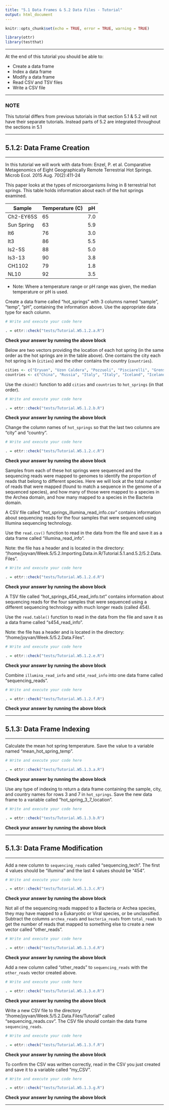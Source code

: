 ```yaml
---
title: "5.1 Data Frames & 5.2 Data Files - Tutorial"
output: html_document
---
```


```r
knitr::opts_chunk$set(echo = TRUE, error = TRUE, warning = TRUE)

library(ottr)
library(testthat)
```

---

At the end of this tutorial you should be able to:

* Create a data frame
* Index a data frame
* Modify a data frame
* Read CSV and TSV files
* Write a CSV file

---

### NOTE

This tutorial differs from previous tutorials in that section 5.1 & 5.2 will not have their separate tutorials. Instead parts of 5.2 are integrated throughout the sections in 5.1

---

## 5.1.2: Data Frame Creation

---

In this tutorial we will work with data from:
Enzel, P. et al. Comparative Metagenomics of Eight Geographically Remote Terrestrial Hot Springs. Microb Ecol. 2015 Aug. 70(2):411-24

This paper looks at the types of microorganisms living in 8 terrestrial hot springs. This table holds information about each of the hot springs examined.

| Sample     | Temperature (C) | pH  |
| ---------- | --------------- | --- |
| Ch2-EY65S  | 65	             | 7.0 |
| Sun Spring | 63	             | 5.9 |
| It6	       | 76	             | 3.0 |
| It3	       | 86	             | 5.5 |
| Is2-5S     | 88	             | 5.0 |
| Is3-13     | 90	             | 3.8 |
| CH1102     | 79	             | 1.8 |
| NL10       | 92	             | 3.5 |

* Note: Where a temperature range or pH range was given, the median temperature or pH is used.

Create a data frame called "hot_springs" with 3 columns named "sample", "temp", "pH", containing the information above. Use the appropriate data type for each column.
```r
# Write and execute your code here

```

```r
. = ottr::check("tests/Tutorial.W5.1.2.a.R")
```
**Check your answer by running the above block** 

Below are two vectors providing the location of each hot spring (in the same order as the hot springs are in the table above). One contains the city each hot spring is in (`cities`) and the other contains the country (`countries`). 

```r
cities <- c("Eryuan", "Uzon Caldera", "Pozzuoli", "Pisciarelli", "Grensdalur", "Krisuvik", "YNP", "YNP")
countries <- c("China", "Russia", "Italy", "Italy", "Iceland", "Iceland", "USA", "USA")
```

Use the `cbind()` function to add `cities` and `countries` to `hot_springs` (in that order). 
```r
# Write and execute your code here

```

```r
. = ottr::check("tests/Tutorial.W5.1.2.b.R")
```
**Check your answer by running the above block** 

Change the column names of `hot_springs` so that the last two columns are "city" and "country".
```r
# Write and execute your code here

```

```r
. = ottr::check("tests/Tutorial.W5.1.2.c.R")
```
**Check your answer by running the above block** 

Samples from each of these hot springs were sequenced and the sequencing reads were mapped to genomes to identify the proportion of reads that belong to different species. Here we will look at the total number of reads that were mapped (found to match a sequence in the genome of a sequenced species), and how many of those were mapped to a species in the Archea domain, and how many mapped to a species in the Bacteria domain.

A CSV file called "hot_springs_illumina_read_info.csv" contains information about sequencing reads for the four samples that were sequenced using Illumina sequencing technology.  

Use the `read.csv()` function to read in the data from the file and save it as a data frame called "illumina_read_info". 

Note: the file has a header and is located in the directory: "/home/joyvan/Week.5/5.2.Importing.Data.in.R/Tutorial.5.1.and.5.2/5.2.Data.Files".
```r
# Write and execute your code here

```

```r
. = ottr::check("tests/Tutorial.W5.1.2.d.R")
```
**Check your answer by running the above block** 

A TSV file called "hot_springs_454_read_info.txt" contains information about sequencing reads for the four samples that were sequenced using a different sequencing technology with much longer reads (called 454).  

Use the `read.table()` function to read in the data from the file and save it as a data frame called "s454_read_info". 

Note: the file has a header and is located in the directory: "/home/joyvan/Week.5/5.2.Data.Files".
```r
# Write and execute your code here

```

```r
. = ottr::check("tests/Tutorial.W5.1.2.e.R")
```
**Check your answer by running the above block** 

Combine `illumina_read_info` and `s454_read_info` into one data frame called "sequencing_reads".
```r
# Write and execute your code here

```

```r
. = ottr::check("tests/Tutorial.W5.1.2.f.R")
```
**Check your answer by running the above block** 

---

## 5.1.3: Data Frame Indexing

---

Calculate the mean hot spring temperature. Save the value to a variable named "mean_hot_spring_temp".
```r
# Write and execute your code here

```

```r
. = ottr::check("tests/Tutorial.W5.1.3.a.R")
```
**Check your answer by running the above block** 

Use any type of indexing to return a data frame containing the sample, city, and country names for rows 3 and 7 in `hot_springs`. Save the new data frame to a variable called "hot_spring_3_7_location".
```r
# Write and execute your code here

```

```r
. = ottr::check("tests/Tutorial.W5.1.3.b.R")
```
**Check your answer by running the above block** 

---

## 5.1.3: Data Frame Modification

---

Add a new column to `sequencing_reads` called "sequencing_tech". The first 4 values should be "illumina" and the last 4 values should be "454".
```r
# Write and execute your code here

```

```r
. = ottr::check("tests/Tutorial.W5.1.3.c.R")
```
**Check your answer by running the above block** 

Not all of the sequencing reads mapped to a Bacteria or Archea species, they may have mapped to a Eukaryotic or Viral species, or be unclassified. Subtract the columns `archea_reads` and `bacteria_reads` from `total_reads` to get the number of reads that mapped to something else to create a new vector called "other_reads".
```r
# Write and execute your code here

```

```r
. = ottr::check("tests/Tutorial.W5.1.3.d.R")
```
**Check your answer by running the above block** 

Add a new column called "other_reads" to `sequencing_reads` with the `other_reads` vector created above. 
```r
# Write and execute your code here

```

```r
. = ottr::check("tests/Tutorial.W5.1.3.e.R")
```
**Check your answer by running the above block** 

Write a new CSV file to the directory "/home/joyvan/Week.5/5.2.Data.Files/Tutorial" called "sequencing_reads.csv". The CSV file should contain the data frame `sequencing_reads`.
```r
# Write and execute your code here

```

```r
. = ottr::check("tests/Tutorial.W5.1.3.f.R")
```
**Check your answer by running the above block** 

To confirm the CSV was written correctly, read in the CSV you just created and save it to a variable called "my_CSV".
```r
# Write and execute your code here

```

```r
. = ottr::check("tests/Tutorial.W5.1.3.g.R")
```
**Check your answer by running the above block** 

---